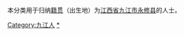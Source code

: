 {{Catnav|頁面分類|各種主題的頁面分類|依中国各省来作的分类|各地中国人|江西人|九江人}}
{{Catnav|頁面分類|人物|各國人物|中国人|各地中国人|江西人|九江人}}

本分类用于归纳[[籍贯|籍贯]]（出生地）为[[江西省|江西省]][[九江市|九江市]][[永修县|永修县]]的人士。

[[Category:九江人|Category:九江人]]
[[Category:永修县|*]]